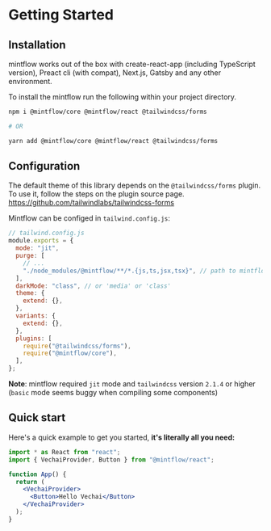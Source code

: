 # Getting Started

## Installation

mintflow works out of the box with create-react-app (including TypeScript version), Preact cli (with compat), Next.js, Gatsby and any other environment.

To install the mintflow run the following within your project directory.

```bash
npm i @mintflow/core @mintflow/react @tailwindcss/forms

# OR

yarn add @mintflow/core @mintflow/react @tailwindcss/forms
```

## Configuration

The default theme of this library depends on the `@tailwindcss/forms` plugin. To use it, follow the steps on the plugin source page. https://github.com/tailwindlabs/tailwindcss-forms

Mintflow can be configed in `tailwind.config.js`:

```js
// tailwind.config.js
module.exports = {
  mode: "jit",
  purge: [
    // ...
    "./node_modules/@mintflow/**/*.{js,ts,jsx,tsx}", // path to mintflow
  ],
  darkMode: "class", // or 'media' or 'class'
  theme: {
    extend: {},
  },
  variants: {
    extend: {},
  },
  plugins: [
    require("@tailwindcss/forms"),
    require("@mintflow/core"),
  ],
};
```

**Note**: mintflow required `jit` mode and `tailwindcss` version `2.1.4` or higher (`basic` mode seems buggy when compiling some components)

## Quick start

Here's a quick example to get you started, **it's literally all you need:**

```jsx
import * as React from "react";
import { VechaiProvider, Button } from "@mintflow/react";

function App() {
  return (
    <VechaiProvider>
      <Button>Hello Vechai</Button>
    </VechaiProvider>
  );
}
```
